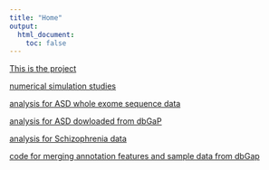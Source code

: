 ```yaml
---
title: "Home"
output:
  html_document:
    toc: false
---
```



 [This is the project][project]
 
[numerical simulation studies](simulation-study.html) 


[analysis for ASD whole exome sequence data](ASD.html)

[analysis for ASD dowloaded from dbGaP](ASD_dbGaP.html) 
 
[analysis for Schizophrenia data](SCZ-analysis.html) 

[code for merging annotation features and sample data from dbGap](ASD_dbGaP_code.html)


[project]: https://www.dropbox.com/home/RareVariantProject?preview=RareVariant.pdf
[rmarkdown]: http://rmarkdown.rstudio.com/rmarkdown_websites.htm
[rstudio]: https://www.rstudio.com/products/rstudio/download/preview/

